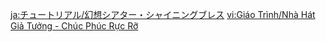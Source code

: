 {{Tutorial
|title    = Imaginarium Theater - Brilliant Blessings
|subtitle = Gameplay Tutorial
|type     = System
|icon     = Icon Tutorial Combat.png
|about    = Imaginarium Theater
|image1   = Tutorial Imaginarium Theater - Brilliant Blessings.png
|text1    = Brilliant Blessings will grant considerable buffs to characters who meet the requirements for this season, enhancing their effectiveness in combat via {{Color|help|Elemental Reactions}}.<br>Select Brilliant Blessing events continuously to {{Color|help|increase your Blessing Level}} and further enhance the corresponding Elemental Reaction buffs.
|image2   = Tutorial Imaginarium Theater - Brilliant Blessings.png
|text2    = Increase Brilliant Blessings levels to accumulate {{Color|help|Blessing Levels}}. Characters will also gain additional {{Color|help|attribute increases}} in the Imaginarium Theater depending on the Blessing Level.
|sort     = 4037
}}

[[ja:チュートリアル/幻想シアター・シャイニングブレス]]
[[vi:Giáo Trình/Nhà Hát Giả Tưởng - Chúc Phúc Rực Rỡ]]